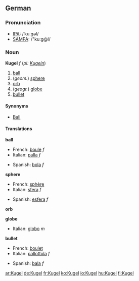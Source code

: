 {{see|kugel}}
==German==
===Pronunciation===
*[[w:IPA|IPA]]: /ˈkuːgəl/
*[[w:SAMPA|SAMPA]]: /"ku:g@l/

===Noun===
'''Kugel''' ''f'' (''pl: [[Kugeln]]'')

# [[ball]]
# (''geom.'') [[sphere]]
# [[orb]]
# (''geogr.'') [[globe]]
# [[bullet]]

====Synonyms====
*[[Ball]]

====Translations====
'''ball'''
{{top}}
*French: [[boule]] ''f''
*Italian: [[palla]] ''f''
{{mid}}
*Spanish: [[bola]] ''f''
{{bottom}}

'''sphere'''
{{top}}
*French: [[sphère]]
*Italian: [[sfera]] ''f''
{{mid}}
*Spanish: [[esfera]] ''f''
{{bottom}}

'''orb'''
{{top}}
{{mid}}
{{bottom}}

'''globe'''
{{top}}
*Italian: [[globo]] ''m''
{{mid}}
{{bottom}}

'''bullet'''
{{top}}
*French: [[boulet]]
*Italian: [[pallottola]] ''f''
{{mid}}
*Spanish: [[bala]] ''f''
{{bottom}}

[[ar:Kugel]]
[[de:Kugel]]
[[fr:Kugel]]
[[ko:Kugel]]
[[io:Kugel]]
[[hu:Kugel]]
[[fi:Kugel]]